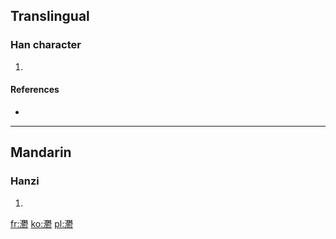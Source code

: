 ==Translingual==

===Han character===
{{Han char|rn=85|rad=水|as=29|sn=32|four=3412<sub>2</sub>|canj=水木木竹 (EDDH)}}

# {{defn|Han|sort=水29}}

====References====
* {{Han ref|kx=0664.310|dkj=18847|dj=1073.160|hdz=31799.110|uh=706A|ud=28778|bh=F9D1|bd=63953}}

----

==Mandarin==

===Hanzi===
{{cmn-hanzi|pin=[[yù]] ([[yu4]])|wg=yü<sup>4</sup>}}

# {{defn|Mandarin|sort=水29}}

[[fr:灪]]
[[ko:灪]]
[[pl:灪]]